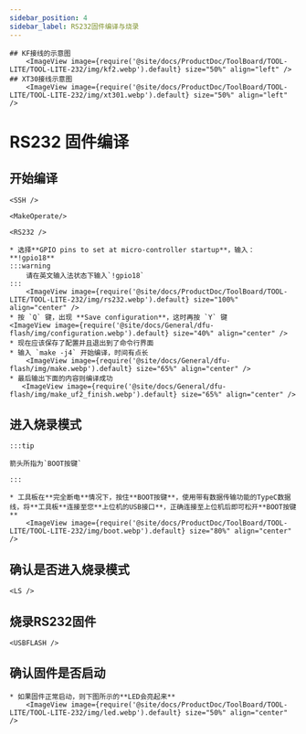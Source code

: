 ```yaml
---
sidebar_position: 4
sidebar_label: RS232固件编译与烧录
---
```




    ## KF接线的示意图
        <ImageView image={require('@site/docs/ProductDoc/ToolBoard/TOOL-LITE/TOOL-LITE-232/img/kf2.webp').default} size="50%" align="left" />
    ## XT30接线示意图
        <ImageView image={require('@site/docs/ProductDoc/ToolBoard/TOOL-LITE/TOOL-LITE-232/img/xt301.webp').default} size="50%" align="left" /> 
# RS232 固件编译

## 开始编译

    <SSH />

    <MakeOperate/>

    <RS232 />

    * 选择**GPIO pins to set at micro-controller startup**，输入：**!gpio18**
    :::warning
        请在英文输入法状态下输入`!gpio18`
    :::
        <ImageView image={require('@site/docs/ProductDoc/ToolBoard/TOOL-LITE/TOOL-LITE-232/img/rs232.webp').default} size="100%" align="center" />
    * 按 `Q` 键，出现 **Save configuration**，这时再按 `Y` 键
    <ImageView image={require('@site/docs/General/dfu-flash/img/configuration.webp').default} size="40%" align="center" />
    * 现在应该保存了配置并且退出到了命令行界面
    * 输入 `make -j4` 开始编译，时间有点长
        <ImageView image={require('@site/docs/General/dfu-flash/img/make.webp').default} size="65%" align="center" />
    * 最后输出下面的内容则编译成功
       <ImageView image={require('@site/docs/General/dfu-flash/img/make_uf2_finish.webp').default} size="65%" align="center" />




## 进入烧录模式

    :::tip

    箭头所指为`BOOT按键`

    :::

    * 工具板在**完全断电**情况下，按住**BOOT按键**，使用带有数据传输功能的TypeC数据线，将**工具板**连接至您**上位机的USB接口**，正确连接至上位机后即可松开**BOOT按键**
        <ImageView image={require('@site/docs/ProductDoc/ToolBoard/TOOL-LITE/TOOL-LITE-232/img/boot.webp').default} size="80%" align="center" />

## 确认是否进入烧录模式

    <LS />


## 烧录RS232固件 
    
    <USBFLASH />
    


## 确认固件是否启动

    * 如果固件正常启动，则下图所示的**LED会亮起来**
        <ImageView image={require('@site/docs/ProductDoc/ToolBoard/TOOL-LITE/TOOL-LITE-232/img/led.webp').default} size="50%" align="center" />

